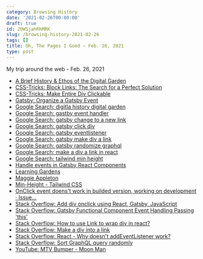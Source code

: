```yaml
---
category: Browsing History
date: '2021-02-26T00:00:00'
draft: true
id: 20WSjahRhMRK
slug: /browsing-history-2021-02-26
tags: []
title: Oh, The Pages I Goed ~ Feb. 26, 2021
type: post
---
```


My trip around the web - Feb. 26, 2021

- [A Brief History & Ethos of the Digital Garden](https://maggieappleton.com/garden-history)
- [CSS-Tricks: Block Links: The Search for a Perfect Solution](https://css-tricks.com/block-links-the-search-for-a-perfect-solution/#method-4-sprinkle-javascript-on-the-second-method)
- [CSS-Tricks: Make Entire Div Clickable](https://css-tricks.com/snippets/jquery/make-entire-div-clickable/)
- [Gatsby: Organize a Gatsby Event](https://www.gatsbyjs.com/contributing/organize-a-gatsby-event/)
- [Google Search: digitla history digital garden](https://www.google.com/search?client=safari&rls=en&q=digitla+history+digital+garden&ie=UTF-8&oe=UTF-8)
- [Google Search: gastby event handler](https://www.google.com/search?client=safari&rls=en&q=gastby+event+handler&ie=UTF-8&oe=UTF-8)
- [Google Search: gatsby change to a new link](https://www.google.com/search?client=safari&rls=en&q=gatsby+change+to+a+new+link&ie=UTF-8&oe=UTF-8)
- [Google Search: gatsby click div](https://www.google.com/search?client=safari&rls=en&q=gatsby+click+div&ie=UTF-8&oe=UTF-8)
- [Google Search: gatsby eventlistener](https://www.google.com/search?client=safari&rls=en&q=gatsby+eventlistener&ie=UTF-8&oe=UTF-8)
- [Google Search: gatsby make div a link](https://www.google.com/search?client=safari&rls=en&q=gatsby+make+div+a+link&ie=UTF-8&oe=UTF-8)
- [Google Search: gatsby randomize graphql](https://www.google.com/search?client=safari&rls=en&q=gatsby+randomize+graphql&ie=UTF-8&oe=UTF-8)
- [Google Search: make a div a link in react](https://www.google.com/search?newwindow=1&client=safari&rls=en&ei=NEs4YNzmFYeUwbkPp5Ay&q=make+a+div+a+link+in+react&oq=make+a+div+a+link+in+react&gs_lcp=Cgdnd3Mtd2l6EAMyBggAEBYQHjoHCAAQRxCwAzoCCAA6CAghEBYQHRAeOgcIIRAKEKABOgUIIRCgAVDw3YoBWKaGiwFgqYqLAWgNcAJ4AIAB2gGIAdYNkgEGMTguMS4xmAEAoAEBqgEHZ3dzLXdpesgBCMABAQ&sclient=gws-wiz&ved=0ahUKEwjc0J7Mr4bvAhUHSjABHSeIDAAQ4dUDCAw&uact=5)
- [Google Search: tailwind min height](https://www.google.com/search?client=safari&rls=en&q=tailwind+min+height&ie=UTF-8&oe=UTF-8)
- [Handle events in Gatsby React Components](https://www.typefloundry.com/handle-events-in-react-components.html)
- [Learning Gardens](http://learning-gardens.co/)
- [Maggie Appleton](https://maggieappleton.com/garden/)
- [Min-Height - Tailwind CSS](https://tailwindcss.com/docs/min-height)
- [OnClick event doens't work in builded version, working on development · Issue...](https://github.com/gatsbyjs/gatsby/issues/22849)
- [Stack Overflow: Add div onclick using React, Gatsby, JavaScript](https://stackoverflow.com/questions/62378267/add-div-onclick-using-react-gatsby-javascript)
- [Stack Overflow: Gatsby Functional Component Event Handling Passing 'this'](https://stackoverflow.com/questions/55929748/gatsby-functional-component-event-handling-passing-this)
- [Stack Overflow: How to use Link to wrap div in react?](https://stackoverflow.com/questions/43222130/how-to-use-link-to-wrap-div-in-react)
- [Stack Overflow: Make a div into a link](https://stackoverflow.com/questions/796087/make-a-div-into-a-link)
- [Stack Overflow: React - Why doesn't addEventListener work?](https://stackoverflow.com/questions/57514466/react-why-doesnt-addeventlistener-work)
- [Stack Overflow: Sort GraphQL query randomly](https://stackoverflow.com/questions/53137317/sort-graphql-query-randomly)
- [YouTube: MTV Bumper - Moon Man](https://www.youtube.com/watch?v=XqPBUrXgrTw)